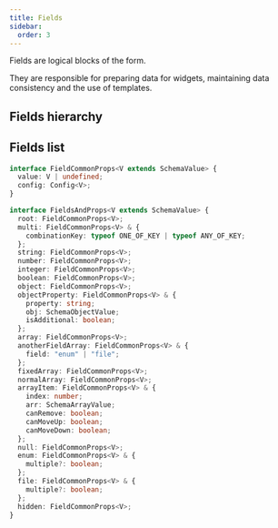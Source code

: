 ```yaml
---
title: Fields
sidebar:
  order: 3
---
```



Fields are logical blocks of the form.

They are responsible for preparing data for widgets, maintaining data consistency
and the use of templates.

## Fields hierarchy

<FieldsHierarchy />

## Fields list

```typescript
interface FieldCommonProps<V extends SchemaValue> {
  value: V | undefined;
  config: Config<V>;
}

interface FieldsAndProps<V extends SchemaValue> {
  root: FieldCommonProps<V>;
  multi: FieldCommonProps<V> & {
    combinationKey: typeof ONE_OF_KEY | typeof ANY_OF_KEY;
  };
  string: FieldCommonProps<V>;
  number: FieldCommonProps<V>;
  integer: FieldCommonProps<V>;
  boolean: FieldCommonProps<V>;
  object: FieldCommonProps<V>;
  objectProperty: FieldCommonProps<V> & {
    property: string;
    obj: SchemaObjectValue;
    isAdditional: boolean;
  };
  array: FieldCommonProps<V>;
  anotherFieldArray: FieldCommonProps<V> & {
    field: "enum" | "file";
  };
  fixedArray: FieldCommonProps<V>;
  normalArray: FieldCommonProps<V>;
  arrayItem: FieldCommonProps<V> & {
    index: number;
    arr: SchemaArrayValue;
    canRemove: boolean;
    canMoveUp: boolean;
    canMoveDown: boolean;
  };
  null: FieldCommonProps<V>;
  enum: FieldCommonProps<V> & {
    multiple?: boolean;
  };
  file: FieldCommonProps<V> & {
    multiple?: boolean;
  };
  hidden: FieldCommonProps<V>;
}
```